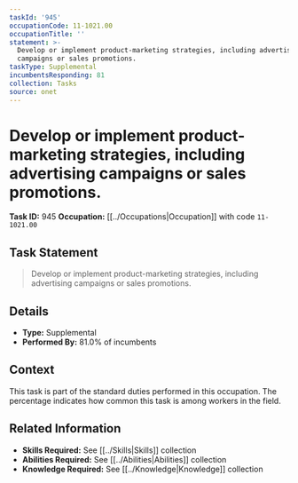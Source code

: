 ```yaml
---
taskId: '945'
occupationCode: 11-1021.00
occupationTitle: ''
statement: >-
  Develop or implement product-marketing strategies, including advertising
  campaigns or sales promotions.
taskType: Supplemental
incumbentsResponding: 81
collection: Tasks
source: onet
---
```

# Develop or implement product-marketing strategies, including advertising campaigns or sales promotions.

**Task ID:** 945
**Occupation:** [[../Occupations|Occupation]] with code `11-1021.00`

## Task Statement

> Develop or implement product-marketing strategies, including advertising campaigns or sales promotions.

## Details

- **Type:** Supplemental
- **Performed By:** 81.0% of incumbents

## Context

This task is part of the standard duties performed in this occupation. The percentage indicates how common this task is among workers in the field.

## Related Information

- **Skills Required:** See [[../Skills|Skills]] collection
- **Abilities Required:** See [[../Abilities|Abilities]] collection
- **Knowledge Required:** See [[../Knowledge|Knowledge]] collection
